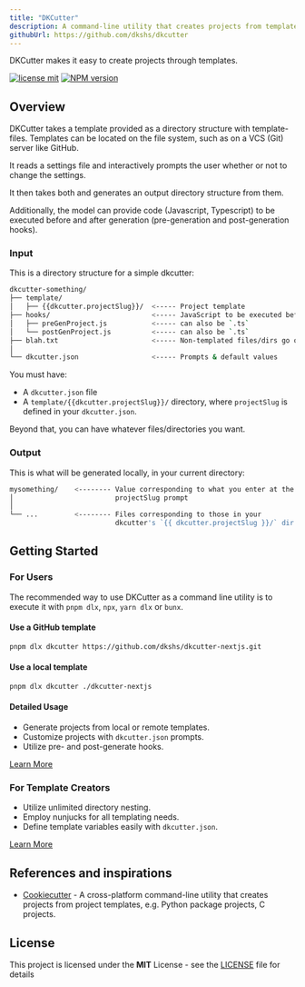```yaml
---
title: "DKCutter"
description: A command-line utility that creates projects from templates.
githubUrl: https://github.com/dkshs/dkcutter
---
```


DKCutter makes it easy to create projects through templates.

[![license mit](https://img.shields.io/badge/licence-MIT-7c3aed)](https://github.com/dkshs/dkcutter/blob/main/LICENSE)
[![NPM version](https://img.shields.io/npm/v/dkcutter?color=7c3aed&logoColor=7c3aed)](https://www.npmjs.com/package/dkcutter)

## Overview

DKCutter takes a template provided as a directory structure with template-files. Templates can be located on the file system, such as on a VCS (Git) server like GitHub.

It reads a settings file and interactively prompts the user whether or not to change the settings.

It then takes both and generates an output directory structure from them.

Additionally, the model can provide code (Javascript, Typescript) to be executed before and after generation (pre-generation and post-generation hooks).

### Input

This is a directory structure for a simple dkcutter:

```bash
dkcutter-something/
├── template/
│   ├── {{dkcutter.projectSlug}}/  <----- Project template
├── hooks/                         <----- JavaScript to be executed before and after generation
│   ├── preGenProject.js           <----- can also be `.ts`
│   └── postGenProject.js          <----- can also be `.ts`
├── blah.txt                       <----- Non-templated files/dirs go outside
│
└── dkcutter.json                  <----- Prompts & default values
```

You must have:

- A `dkcutter.json` file
- A `template/{{dkcutter.projectSlug}}/` directory, where `projectSlug` is defined in your `dkcutter.json`.

Beyond that, you can have whatever files/directories you want.

### Output

This is what will be generated locally, in your current directory:

```bash
mysomething/    <-------- Value corresponding to what you enter at the
│                         projectSlug prompt
│
└── ...         <-------- Files corresponding to those in your
                          dkcutter's `{{ dkcutter.projectSlug }}/` dir
```

## Getting Started

### For Users

The recommended way to use DKCutter as a command line utility is to execute it with `pnpm dlx`, `npx`, `yarn dlx` or `bunx`.

#### Use a GitHub template

```bash
pnpm dlx dkcutter https://github.com/dkshs/dkcutter-nextjs.git
```

#### Use a local template

```bash
pnpm dlx dkcutter ./dkcutter-nextjs
```

#### Detailed Usage

- Generate projects from local or remote templates.
- Customize projects with `dkcutter.json` prompts.
- Utilize pre- and post-generate hooks.

[Learn More](https://github.com/dkshs/dkcutter/blob/main/docs/usage.md)

### For Template Creators

- Utilize unlimited directory nesting.
- Employ nunjucks for all templating needs.
- Define template variables easily with `dkcutter.json`.

[Learn More](https://github.com/dkshs/dkcutter/blob/main/docs/tutorials/creating-from-scratch.md)

## References and inspirations

- [Cookiecutter](https://github.com/cookiecutter/cookiecutter) - A cross-platform command-line utility that creates projects from project templates, e.g. Python package projects, C projects.

## License

This project is licensed under the **MIT** License - see the [LICENSE](https://github.com/dkshs/dkcutter/blob/main/LICENSE) file for details
